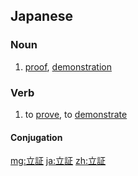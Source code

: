 ==Japanese==
{{ja-kanjitab|りつ|k1=りっ|しょう|yomi=o}}

===Noun===
{{ja-noun|りっしょう|kyu=立證}}

# [[proof]], [[demonstration]]

===Verb===
{{ja-verb-suru|りっしょう|kyu=立證}}

# to [[prove]], to [[demonstrate]]

====Conjugation====
{{ja-suru|りっしょう}}

[[mg:立証]]
[[ja:立証]]
[[zh:立証]]